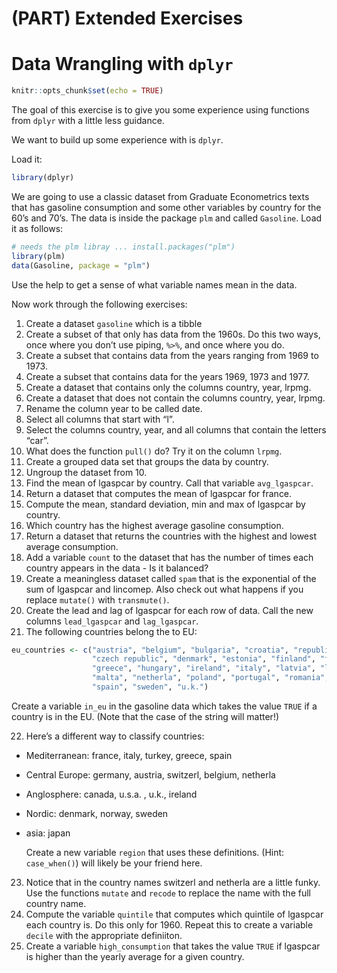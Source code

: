 # (PART) Extended Exercises {-}

# Data Wrangling with `dplyr`

```r
knitr::opts_chunk$set(echo = TRUE)
```

The goal of this exercise is to give you some experience using functions from `dplyr` with a little less guidance. 

We want to build up some experience with is `dplyr`.

Load it:

```r
library(dplyr)
```

We are going to use a classic dataset from Graduate Econometrics texts that has gasoline consumption and some other variables by country for the 60's and 70's.
The data is inside the package `plm` and called `Gasoline`. 
Load it as follows:

```r
# needs the plm libray ... install.packages("plm")
library(plm)
data(Gasoline, package = "plm")
```

Use the help to get a sense of what variable names mean in the data.

Now work through the following exercises:

1. Create a dataset `gasoline` which is a tibble
2. Create a subset of that only has data from the 1960s. Do this two ways, once where you don't use piping, `%>%`, and once where you do.
3. Create a subset that contains data from the years ranging from 1969 to 1973.
4. Create a subset that contains data for the years 1969, 1973 and 1977.
5. Create a dataset that contains only the columns country, year, lrpmg.
6. Create a dataset that does not contain the columns country, year, lrpmg.
7. Rename the column year to be called date.
8. Select all columns that start with "l".
9. Select the columns country, year, and all columns that contain the letters "car".
10. What does the function `pull()` do? Try it on the column `lrpmg`.
11. Create a grouped data set that groups the data by country.
12. Ungroup the dataset from 10.
13. Find the mean of lgaspcar by country. Call that variable `avg_lgaspcar`.
14. Return a dataset that computes the mean of lgaspcar for france.
15. Compute the mean, standard deviation, min and max of lgaspcar by country.
16. Which country has the highest average gasoline consumption.
17. Return a dataset that returns the countries with the highest and lowest average consumption.
18. Add a variable `count` to the dataset that has the number of times each country appears in the data - Is it balanced?
19. Create a meaningless dataset called `spam` that is the exponential of the sum of lgaspcar and lincomep. Also check out what happens if you replace `mutate()` with `transmute()`.
20. Create the lead and lag of lgaspcar for each row of data. Call the new columns `lead_lgaspcar` and `lag_lgaspcar`.
21. The following countries belong the to EU:
  ```r
  eu_countries <- c("austria", "belgium", "bulgaria", "croatia", "republic of cyprus",
                    "czech republic", "denmark", "estonia", "finland", "france", "germany",
                    "greece", "hungary", "ireland", "italy", "latvia", "lithuania", "luxembourg",
                    "malta", "netherla", "poland", "portugal", "romania", "slovakia", "slovenia",
                    "spain", "sweden", "u.k.")
  ```
  Create a variable `in_eu` in the gasoline data which takes the value `TRUE` if a country is in the EU. (Note that the case of the string will matter!)

22. Here's a different way to classify countries:
  
* Mediterranean: france, italy, turkey, greece, spain
* Central Europe: germany, austria, switzerl, belgium, netherla
* Anglosphere: canada, u.s.a. , u.k., ireland
* Nordic: denmark, norway, sweden
* asia: japan
  
  Create a new variable `region` that uses these definitions. (Hint: `case_when()`) will likely be your friend here.

23. Notice that in the country names switzerl and netherla are a little funky. Use the functions `mutate` and  `recode` to replace the name with the full country name.
24. Compute the variable `quintile` that computes which quintile of lgaspcar each country is. Do this only for 1960. Repeat this to create a variable `decile` with the appropriate definiiton.
26. Create a variable `high_consumption` that takes the value `TRUE` if lgaspcar is higher than the yearly average for a given country.

